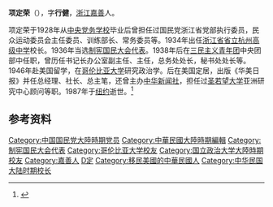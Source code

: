 '''项定荣'''（{{bd|1908年||1987年||CatIdx=Xiang项}}），字'''行健'''，[[浙江|浙江]][[嘉善|嘉善]]人。

项定荣于1928年从[[中央党务学校|中央党务学校]]毕业后曾担任过国民党浙江省党部执行委员，民众运动委员会主任委员、训练部长、常务委员等。1934年出任[[杭州高级中学|浙江省省立杭州高级中学]]校长。1936年当选[[制宪国民大会代表|制宪国民大会代表]]。1938年后在[[三民主义青年团|三民主义青年团]]中央团部中任职，曾历任书记长办公室副主任、主任，总务处处长，秘书处处长等。1946年赴美国留学，在[[哥伦比亚大学|哥伦比亚大学]]研究政治学。后在美国定居，出版《华美日报》并任总经理、社长、总主笔，还曾主办[[中华新闻社|中华新闻社]]，担任过[[圣若望大学|圣若望大学]]亚洲研究中心顾问等职。1987年于[[纽约|纽约]]逝世。<ref>{{cite web|url=http://zjtz.zjol.com.cn/05zjtz/system/2005/12/09/006395372.shtml|title=项定荣|publisher=浙江通志|deadurl=yes|archiveurl=https://web.archive.org/web/20090226110930/http://zjtz.zjol.com.cn/05zjtz/system/2005/12/09/006395372.shtml|archivedate=2009-02-26}}</ref>

== 参考资料 ==
{{reflist}}

{{DEFAULTSORT:Jiang姜}}
[[Category:中国国民党大陸時期党员|Category:中国国民党大陸時期党员]]
[[Category:中華民國大陸時期編輯|Category:中華民國大陸時期編輯]]
[[Category:制宪国民大会代表|Category:制宪国民大会代表]]
[[Category:哥伦比亚大学校友|Category:哥伦比亚大学校友]]
[[Category:国立政治大学大陸時期校友|Category:国立政治大学大陸時期校友]]
[[Category:嘉善人|Category:嘉善人]]
[[Category:项姓|D定]]
[[Category:移民美國的中華民國人|Category:移民美國的中華民國人]]
[[Category:中华民国大陆时期校长|Category:中华民国大陆时期校长]]